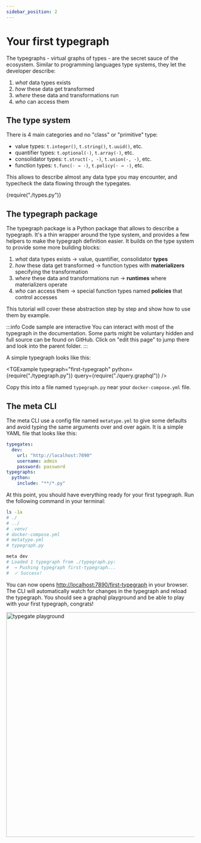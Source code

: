 ```yaml
---
sidebar_position: 2
---
```



# Your first typegraph

The typegraphs - virtual graphs of types - are the secret sauce of the ecosystem. Similar to programming languages type systems, they let the developer describe:

1. _what_ data types exists
2. _how_ these data get transformed
3. _where_ these data and transformations run
4. _who_ can access them

## The type system

There is 4 main categories and no "class" or "primitive" type:

- value types: `t.integer()`, `t.string()`, `t.uuid()`, etc.
- quantifier types: `t.optional(·)`, `t.array(·)`, etc.
- consolidator types: `t.struct(·, ·)`, `t.union(·, ·)`, etc.
- function types: `t.func(· → ·)`, `t.policy(· → ·)`, etc.

This allows to describe almost any data type you may encounter, and typecheck the data flowing through the typegates.

<CodeBlock language="python">{require("./types.py")}</CodeBlock>

## The typegraph package

The typegraph package is a Python package that allows to describe a typegraph. It's a thin wrapper around the type system, and provides a few helpers to make the typegraph definition easier. It builds on the type system to provide some more building blocks:

1. _what_ data types exists → value, quantifier, consolidator **types**
2. _how_ these data get transformed → function types with **materializers** specifying the transformation
3. _where_ these data and transformations run → **runtimes** where materializers operate
4. _who_ can access them → special function types named **policies** that control accesses

This tutorial will cover these abstraction step by step and show how to use them by example.

:::info Code sample are interactive
You can interact with most of the typegraph in the documentation. Some parts might be voluntary hidden and full source can be found on GitHub. Click on "edit this page" to jump there and look into the parent folder.
:::

A simple typegraph looks like this:

<TGExample
  typegraph="first-typegraph"
  python={require("./typegraph.py")}
  query={require("./query.graphql")}
/>

Copy this into a file named `typegraph.py` near your `docker-compose.yml` file.

## The meta CLI

The meta CLI use a config file named `metatype.yml` to give some defaults and avoid typing the same arguments over and over again. It is a simple YAML file that looks like this:

```yaml
typegates:
  dev:
    url: "http://localhost:7890"
    username: admin
    password: password
typegraphs:
  python:
    include: "**/*.py"
```

At this point, you should have everything ready for your first typegraph. Run the following command in your terminal:

```bash
ls -1a
# ./
# ../
# .venv/
# docker-compose.yml
# metatype.yml
# typegraph.py

meta dev
# Loaded 1 typegraph from ./typegraph.py:
#  → Pushing typegraph first-typegraph...
#  ✓ Success!
```

You can now opens [http://localhost:7890/first-typegraph](http://localhost:7890/first-typegraph) in your browser. The CLI will automatically watch for changes in the typegraph and reload the typegraph. You should see a graphql playground and be able to play with your first typegraph, congrats!

<div className="text-center">
  <img
    src={require("./playground.png").default}
    width="600"
    alt="typegate playground"
  />
</div>
